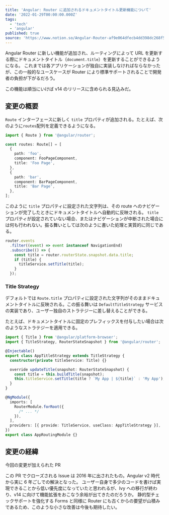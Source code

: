 ```yaml
---
title: 'Angular: Router に追加されるドキュメントタイトル更新機能について'
date: '2022-01-29T00:00:00.000Z'
tags:
  - 'tech'
  - 'angular'
published: true
source: 'https://www.notion.so/Angular-Router-af9e064dfecb4dd398dc268f54ef4089'
---
```



Angular Router に新しい機能が追加され、ルーティングによって URL を更新する際にドキュメントタイトル（`document.title`）を更新することができるようになる。 これまでは各アプリケーションが独自に実装しなければならなかったが、この一般的なユースケースが Router により標準サポートされることで開発者の負担が下がるだろう。

この機能は順当にいけば v14 のリリースに含められる見込みだ。

## 変更の概要

`Route` インターフェースに新しく `title` プロパティが追加される。たとえば、次のように`routes`配列を定義できるようになる。

```typescript
import { Route } from '@angular/router';

const routes: Route[] = [
  {
    path: 'foo',
    component: FooPageComponent,
    title: 'Foo Page',
  },
  {
    path: 'bar',
    component: BarPageComponent,
    title: 'Bar Page',
  },
];
```

このように `title` プロパティに設定された文字列は、その route へのナビゲーションが完了したときにドキュメントタイトルへ自動的に反映される。 `title` プロパティが設定されていない場合、またはナビゲーションが中断された場合には何も行われない。振る舞いとしては次のように書いた処理と実質的に同じである。

```typescript
router.events
  .filter((event) => event instanceof NavigationEnd)
  .subscribe(() => {
    const title = router.routerState.snapshot.data.title;
    if (title) {
      titleService.setTitle(title);
    }
  });
```

### Title Strategy

デフォルトでは `Route.title` プロパティに設定された文字列がそのままドキュメントタイトルに反映される。この振る舞いは `DefaultTitleStrategy` サービスの実装であり、ユーザー独自のストラテジーに差し替えることができる。

たとえば、ドキュメントタイトルに固定のプレフィックスを付与したい場合は次のようなストラテジーを適用できる。

```typescript
import { Title } from '@angular/platform-browser';
import { TitleStrategy, RouterStateSnapshot } from '@angular/router';

@Injectable()
export class AppTitleStrategy extends TitleStrategy {
  constructor(private titleService: Title) {}

  override updateTitle(snapshot: RouterStateSnapshot) {
    const title = this.buildTitle(snapshot);
    this.titleService.setTitle(title ? `My App | ${title}` : 'My App');
  }
}

@NgModule({
  imports: [
    RouterModule.forRoot({
      /* ... */
    }),
  ],
  providers: [{ provide: TitleService, useClass: AppTitleStrategy }],
})
export class AppRoutingModule {}
```

## 変更の経緯

今回の変更が加えられた PR

<LinkPreview src="https://github.com/angular/angular/pull/43307" />

この PR でクローズされる Issue は 2016 年に出されたもの。Angular v2 時代から実に 6 年ごしでの解決となった。 ユーザー自身で多少のコードを書けば実現できることから低い優先度になっていたと思われるが、Ivy への移行が終わり、v14 に向けて機能拡張をおこなう余裕が出てきたのだろうか。 静的型チェックサポートを強化する Forms と同様に Router にも古くからの要望が山積みであるため、このような小さな改善は今後も期待したい。

<LinkPreview src="https://github.com/angular/angular/issues/7630" />
